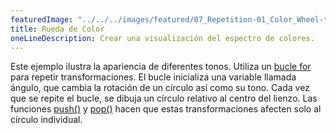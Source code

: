 ---
featuredImage: "../../../images/featured/07_Repetition-01_Color_Wheel-thumbnail.png"
title: Rueda de Color
oneLineDescription: Crear una visualización del espectro de colores.
---

Este ejemplo ilustra la apariencia de diferentes tonos. Utiliza un <a href="https://p5js.org/reference/#/p5/for" target="_blank">bucle for </a> para repetir transformaciones. 
El bucle inicializa una variable llamada ángulo, que cambia la rotación de un círculo así como su tono. 
Cada vez que se repite el bucle, se dibuja un círculo relativo al centro del lienzo. 
Las funciones <a href="https://p5js.org/reference/#/p5/push" target="_blank">push()</a> y <a href="https://p5js.org/reference/#/p5/pop" target="_blank">pop()</a> hacen que estas 
transformaciones afecten solo al círculo individual.
